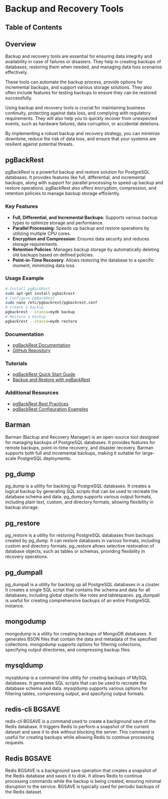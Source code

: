 
# Backup and Recovery Tools

## Table of Contents

## Overview

Backup and recovery tools are essential for ensuring data integrity and availability in case of failures or disasters. They help in creating backups of databases, restoring them when needed, and managing data loss scenarios effectively.

These tools can automate the backup process, provide options for incremental backups, and support various storage solutions. They also often include features for testing backups to ensure they can be restored successfully.

Using backup and recovery tools is crucial for maintaining business continuity, protecting against data loss, and complying with regulatory requirements. They will also help you to quickly recover from unexpected events, such as hardware failures, data corruption, or accidental deletions.

By implementing a robust backup and recovery strategy, you can minimize downtime, reduce the risk of data loss, and ensure that your systems are resilient against potential threats.

## pgBackRest

pgBackRest is a powerful backup and restore solution for PostgreSQL databases. It provides features like full, differential, and incremental backups, along with support for parallel processing to speed up backup and restore operations. pgBackRest also offers encryption, compression, and retention policies to manage backup storage efficiently.

### Key Features

- **Full, Differential, and Incremental Backups**: Supports various backup types to optimize storage and performance.
- **Parallel Processing**: Speeds up backup and restore operations by utilizing multiple CPU cores.
- **Encryption and Compression**: Ensures data security and reduces storage requirements.
- **Retention Policies**: Manages backup storage by automatically deleting old backups based on defined policies.
- **Point-in-Time Recovery**: Allows restoring the database to a specific moment, minimizing data loss.

### Usage Example

```bash
# Install pgBackRest
sudo apt-get install pgbackrest
# Configure pgBackRest
sudo nano /etc/pgbackrest/pgbackrest.conf
# Create a backup
pgbackrest --stanza=mydb backup
# Restore a backup
pgbackrest --stanza=mydb restore
```

### Documentation

- [pgBackRest Documentation](https://pgbackrest.org/)
- [GitHub Repository]()

### Tutorials

- [pgBackRest Quick Start Guide](https://pgbackrest.org/user-guide/quick-start.html)
- [Backup and Restore with pgBackRest](https://pgbackrest.org/user-guide/backup-restore.html)

### Additional Resources

- [pgBackRest Best Practices](https://pgbackrest.org/user-guide/best-practices.html)
- [pgBackRest Configuration Examples](https://pgbackrest.org/user-guide/configuration-examples.html)

## Barman

Barman (Backup and Recovery Manager) is an open-source tool designed for managing backups of PostgreSQL databases. It provides features for remote backups, point-in-time recovery, and disaster recovery. Barman supports both full and incremental backups, making it suitable for large-scale PostgreSQL deployments.

## pg_dump

pg_dump is a utility for backing up PostgreSQL databases. It creates a logical backup by generating SQL scripts that can be used to recreate the database schema and data. pg_dump supports various output formats, including plain text, custom, and directory formats, allowing flexibility in backup storage.

## pg_restore

pg_restore is a utility for restoring PostgreSQL databases from backups created by pg_dump. It can restore databases in various formats, including custom and directory formats. pg_restore allows selective restoration of database objects, such as tables or schemas, providing flexibility in recovery operations.

## pg_dumpall

pg_dumpall is a utility for backing up all PostgreSQL databases in a cluster. It creates a single SQL script that contains the schema and data for all databases, including global objects like roles and tablespaces. pg_dumpall is useful for creating comprehensive backups of an entire PostgreSQL instance.

## mongodump

mongodump is a utility for creating backups of MongoDB databases. It generates BSON files that contain the data and metadata of the specified collections. mongodump supports options for filtering collections, specifying output directories, and compressing backup files.

## mysqldump

mysqldump is a command-line utility for creating backups of MySQL databases. It generates SQL scripts that can be used to recreate the database schema and data. mysqldump supports various options for filtering tables, compressing output, and specifying output formats.

## redis-cli BGSAVE

redis-cli BGSAVE is a command used to create a background save of the Redis database. It triggers Redis to perform a snapshot of the current dataset and save it to disk without blocking the server. This command is useful for creating backups while allowing Redis to continue processing requests.

## Redis BGSAVE

Redis BGSAVE is a background save operation that creates a snapshot of the Redis database and saves it to disk. It allows Redis to continue processing commands while the backup is being created, ensuring minimal disruption to the service. BGSAVE is typically used for periodic backups of the Redis dataset.

<BackToTop />

